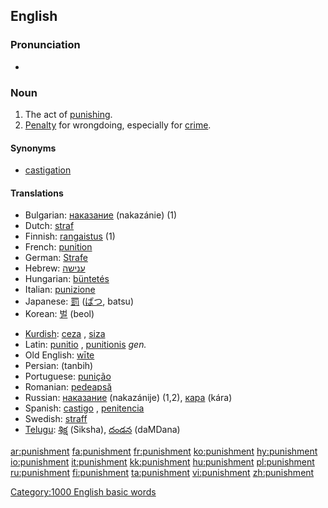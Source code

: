{{wikipedia}}

==English==

===Pronunciation===
*{{audio|en-us-punishment.ogg|Audio (US)}}

===Noun===
{{en-noun}}

# The act of [[punish|punishing]].
# [[penalty|Penalty]] for wrongdoing, especially for [[crime]].

====Synonyms====
*[[castigation]]

====Translations====
{{top}}
*Bulgarian: [[наказание]] (nakazánie) {{n}} (1)
*Dutch: [[straf]] {{f}}
*Finnish: [[rangaistus]] (1)
*French: [[punition]] {{f}}
*German: [[Strafe]] {{f}}
*Hebrew: [[ענישה]] {{f}}
*Hungarian: [[büntetés]]
*Italian: [[punizione]] {{f}}
*Japanese: [[罰]] ([[ばつ]], batsu)
*Korean: [[벌]] (beol)
{{mid}}
*[[Kurdish]]: [[ceza]] {{m}}, [[siza]] {{m}}
*Latin: [[punitio]] {{f}}, [[punitionis]] ''gen.''
*Old English: [[wite|wīte]] {{n}}
*Persian: {{FAchar|[[تنبیه]]}} (tanbih)
*Portuguese: [[punição]] {{f}}
*Romanian: [[pedeapsă]] {{f}}
*Russian: [[наказание]] (nakazánije) {{n}} (1,2), [[кара]] (kára) {{f}}
*Spanish: [[castigo]] {{m}}, [[penitencia]] {{f}}
*Swedish: [[straff]] {{c}}
*[[Telugu]]: [[శిక్ష]] (Siksha), [[దండన]] (daMDana)
{{bottom}}

[[Category:1000 English basic words]]

[[ar:punishment]]
[[fa:punishment]]
[[fr:punishment]]
[[ko:punishment]]
[[hy:punishment]]
[[io:punishment]]
[[it:punishment]]
[[kk:punishment]]
[[hu:punishment]]
[[pl:punishment]]
[[ru:punishment]]
[[fi:punishment]]
[[ta:punishment]]
[[vi:punishment]]
[[zh:punishment]]
